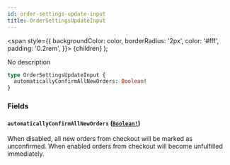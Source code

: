 ```yaml
---
id: order-settings-update-input
title: OrderSettingsUpdateInput
---
```


<span
style={{
      backgroundColor: color,
      borderRadius: '2px',
      color: '#fff',
      padding: '0.2rem',
    }}>
{children}
</span>
);

No description

```graphql
type OrderSettingsUpdateInput {
  automaticallyConfirmAllNewOrders: Boolean!
}
```

### Fields

#### `automaticallyConfirmAllNewOrders` ([`Boolean!`](/api-reference/scalars/boolean.mdx))

When disabled, all new orders from checkout will be marked as unconfirmed. When enabled orders from checkout will become unfulfilled immediately.
